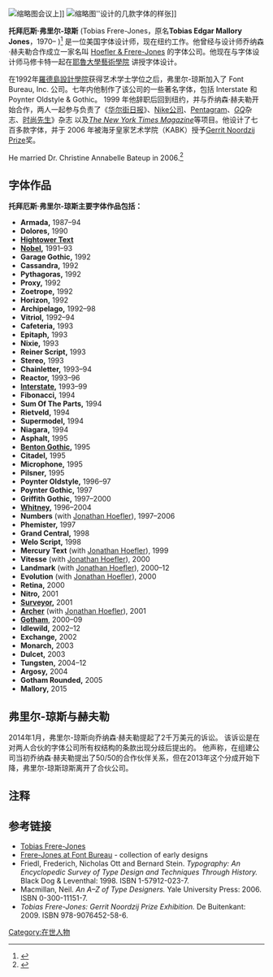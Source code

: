 [[File:MK48955_BeyondTellerrand_Tobias_Frere-Jones.jpg|缩略图]]会议上]]
[[File:FrereJones_typesample.svg|缩略图]]''设计的几款字体的样张]]

'''托拜厄斯·弗里尔-琼斯''' (Tobias Frere-Jones，原名'''Tobias Edgar Mallory Jones'''，1970– )<ref name="NYT">{{cite news|url=http://www.nytimes.com/2004/10/19/nyregion/19profile.html|title=2 Type Designers, Joining Forces and Faces|last=Dunlap|first=David W|date=October 19, 2004|work=[[The_New_York_Times|The New York Times]]|accessdate=2007-10-17|archive-date=2015-05-28|archive-url=https://web.archive.org/web/20150528054610/http://www.nytimes.com/2004/10/19/nyregion/19profile.html|dead-url=no}}</ref> 是一位美国字体设计师，现在纽约工作。他曾经与设计师乔纳森·赫夫勒合作成立一家名叫 [[Hoefler_&_Frere-Jones|Hoefler & Frere-Jones]] 的字体公司。他现在与字体设计师马修卡特一起在[[耶魯大學藝術學院|耶魯大學藝術學院]] 讲授字体设计。

在1992年[[羅德島設計學院|羅德島設計學院]]获得艺术学士学位之后，弗里尔-琼斯加入了 Font Bureau, Inc. 公司。七年内他制作了该公司的一些著名字体，包括 Interstate 和 Poynter Oldstyle & Gothic。 1999 年他辞职后回到纽约，并与乔纳森·赫夫勒开始合作，两人一起参与负责了《[[华尔街日报|华尔街日报]]》、[[Nike,_Inc.|Nike公司]]、[[Pentagram_(design_studio)|Pentagram]]、''[[GQ|GQ]]''杂志、[[时尚先生|时尚先生]]》杂志 以及''[[The_New_York_Times_Magazine|The New York Times Magazine]]''等项目。他设计了七百多款字体，并于 2006 年被海牙皇家艺术学院（KABK）授予[[Gerrit_Noordzij_Prize|Gerrit Noordzij Prize]]奖。

He married Dr. Christine Annabelle Bateup in 2006.<ref>{{cite news|url=http://www.nytimes.com/2006/09/24/fashion/weddings/24Bateup.html|title=Christine Bateup, Tobias Frere-Jones|last=|first=|date=September 24, 2006|work=[[The_New_York_Times|The New York Times]]|accessdate=2009-03-16|archive-date=2018-01-15|archive-url=https://web.archive.org/web/20180115053142/http://www.nytimes.com/2006/09/24/fashion/weddings/24Bateup.html|dead-url=no}}</ref>

== 字体作品 ==
'''托拜厄斯·弗里尔-琼斯主要字体作品包括：'''
{{div col|colwidth=30em}}
*'''Armada,''' 1987–94
*'''Dolores,''' 1990
*'''[[Hightower_Text|Hightower Text]]'''
*'''[[Nobel_(typeface)|Nobel]],''' 1991–93
*'''Garage Gothic,''' 1992
*'''Cassandra,''' 1992
*'''Pythagoras,''' 1992
*'''Proxy,''' 1992
*'''Zoetrope,''' 1992
*'''Horizon,''' 1992
*'''Archipelago,''' 1992–98
*'''Vitriol,''' 1992–94
*'''Cafeteria,''' 1993
*'''Epitaph,''' 1993
*'''Nixie,''' 1993
*'''Reiner Script,''' 1993
*'''Stereo,''' 1993
*'''Chainletter,''' 1993–94
*'''Reactor,''' 1993–96
*'''[[Interstate_(typeface)|Interstate]],''' 1993–99
*'''Fibonacci,''' 1994
*'''Sum Of The Parts,''' 1994
*'''Rietveld,''' 1994
*'''Supermodel,''' 1994
*'''Niagara,''' 1994
*'''Asphalt,''' 1995
*'''[[Benton_Sans|Benton Gothic]],''' 1995
*'''Citadel,''' 1995
*'''Microphone,''' 1995
*'''Pilsner,''' 1995
*'''Poynter Oldstyle,''' 1996–97 
*'''Poynter Gothic,''' 1997
*'''Griffith Gothic,''' 1997–2000
*'''[[Whitney_(typeface)|Whitney]],''' 1996–2004
*'''Numbers''' (with [[Jonathan_Hoefler|Jonathan Hoefler]]), 1997–2006
*'''Phemister,''' 1997
*'''Grand Central,''' 1998
*'''Welo Script,''' 1998
*'''Mercury Text''' (with [[Jonathan_Hoefler|Jonathan Hoefler]]), 1999
*'''Vitesse''' (with [[Jonathan_Hoefler|Jonathan Hoefler]]), 2000
*'''Landmark''' (with [[Jonathan_Hoefler|Jonathan Hoefler]]), 2000–12
*'''Evolution''' (with [[Jonathan_Hoefler|Jonathan Hoefler]]), 2000
*'''Retina,''' 2000
*'''Nitro,''' 2001
*'''[[Surveyor_(typeface)|Surveyor]],''' 2001
*'''[[Archer_(typeface)|Archer]]''' (with [[Jonathan_Hoefler|Jonathan Hoefler]]), 2001
*'''[[Gotham_(typeface)|Gotham]]''', 2000–09
*'''Idlewild,''' 2002–12
*'''Exchange,''' 2002
*'''Monarch,''' 2003
*'''Dulcet,''' 2003
*'''Tungsten,''' 2004–12
*'''Argosy,''' 2004
*'''Gotham Rounded,''' 2005
*'''Mallory,''' 2015
{{div col end}}

== 弗里尔-琼斯与赫夫勒 ==
2014年1月，弗里尔-琼斯向乔纳森·赫夫勒提起了2千万美元的诉讼。 该诉讼是在对两人合伙的字体公司所有权结构的条款出现分歧后提出的。 他声称，在组建公司当初乔纳森·赫夫勒提出了50/50的合作伙伴关系，但在2013年这个分成开始下降，弗里尔-琼斯琼斯离开了合伙公司。 
== 注释 ==
{{Reflist}}

== 参考链接 ==
{{Commonscat}}
* [http://www.frerejones.com/ Tobias Frere-Jones] {{Wayback|url=http://www.frerejones.com/ |date=20210218052728 }}
* [http://tfj.fontbureau.com Frere-Jones at Font Bureau] {{Wayback|url=http://tfj.fontbureau.com/ |date=20210118191923 }} - collection of early designs
* Friedl, Frederich, Nicholas Ott and Bernard Stein. ''Typography: An Encyclopedic Survey of Type Design and Techniques Through History.'' Black Dog & Leventhal: 1998. ISBN 1-57912-023-7.
* Macmillan, Neil. ''An A–Z of Type Designers.'' Yale University Press: 2006. ISBN 0-300-11151-7.
* ''Tobias Frere-Jones: Gerrit Noordzij Prize Exhibition.'' De Buitenkant: 2009. ISBN 978-9076452-58-6.


[[Category:在世人物|Category:在世人物]]